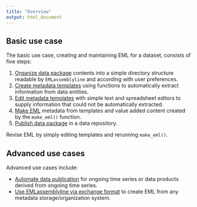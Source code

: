 ```yaml
---
title: "Overview"
output: html_document
---
```


## Basic use case

The basic use case, creating and maintaining EML for a dataset, consists of five steps:

1. [Organize data package](https://ediorg.github.io/EMLassemblyline/articles/organize_data_package.html) contents into a simple directory structure readable by `EMLassemblyline` and according with user preferences.
2. [Create metadata templates](https://ediorg.github.io/EMLassemblyline/articles/create_metadata_templates.html) using functions to automatically extract information from data entities.
3. [Edit metadata templates](https://ediorg.github.io/EMLassemblyline/articles/edit_metadata_templates.html) with simple text and spreadsheet editors to supply information that could not be automatically extracted.
4. [Make EML](https://ediorg.github.io/EMLassemblyline/articles/create_eml.html) metadata from templates and value added content created by the `make_eml()` function.
5. [Publish data package](https://ediorg.github.io/EMLassemblyline/articles/publish_data_package.html) in a data repository.

Revise EML by simply editing templates and rerunning `make_eml()`.

## Advanced use cases

Advanced use cases include:

-  [Automate data publication](https://ediorg.github.io/EMLassemblyline/articles/automate_data_publication.html) for ongoing time series or data products derived from ongoing time series.
-  [Use EMLassemblyline via exchange format](https://ediorg.github.io/EMLassemblyline/articles/emlassemblyline_via_exchange_format.html) to create EML from any metadata storage/organization system.
